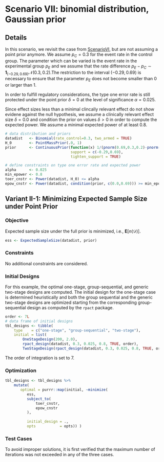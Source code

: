 # Scenario VII: binomial distribution, Gaussian prior {#scenarioVII}

## Details

In this scenario, we revisit the case from [ScenarioVI](#variantVI), but are not assuming a point prior anymore.
We assume $p_C=0.3$ for the event rate in the control group. The parameter which can be varied is the event rate in the experimental group $p_E$ and we assume that the rate difference $p_E-p_C \sim \textbf{1}_{(-0.29,0.69)} \mathcal{N}(0.3,0.2)$.The restriction to the interval $(-0.29,0.69)$ is necessary to ensure that the parameter $p_E$ does not become smaller than $0$ or larger than $1$.

In order to fulfill regulatory considerations, the type one error rate is still protected under the point prior $\delta=0$ at the level of significance $\alpha=0.025$.

Since effect sizes less than a minimal clincally relevant effect do not show evidene against the null hypothesis, we assume a clinically relevant effect size $\delta =0.0$ and condition the prior on values $\delta > 0$ in order to compute the expected power. We assume a minimal expected power of at least $0.8$. 

```r
# data distribution and priors
datadist   <- Binomial(rate_control=0.3, two_armed = TRUE)
H_0        <- PointMassPrior(.0, 1)
prior      <- ContinuousPrior(function(x) 1/(pnorm(0.69,0.3,0.2)-pnorm(-0.29,0.3,0.2))*dnorm(x,0.3,0.2),
                              support = c(-0.29,0.69),
                              tighten_support = TRUE)

# define constraints on type one error rate and expected power
alpha      <- 0.025
min_epower <- 0.8
toer_cnstr <- Power(datadist, H_0) <= alpha
epow_cnstr <- Power(datadist, condition(prior, c(0.0,0.69))) >= min_epower
```

## Variant II-1: Minimizing Expected Sample Size under Point Prior

### Objective

Expected sample size under the full prior is minimized, i.e., $\boldsymbol{E}\big[n(\mathscr{D})\big]$.

```r
ess <- ExpectedSampleSize(datadist, prior)
```

### Constraints

No additional constraints are considered.

### Initial Designs

For this example, the optimal one-stage, group-sequential, and generic two-stage designs are computed. The initial design for the one-stage case is determined heuristically and both the group sequential and the generic two-stage designs are optimized starting from the corresponding group-sequential design as computed by the `rpact` package.

```r
order <- 7L
# data frame of initial designs 
tbl_designs <- tibble(
    type    = c("one-stage", "group-sequential", "two-stage"),
    initial = list(
        OneStageDesign(200, 2.0),
        rpact_design(datadist, 0.3, 0.025, 0.8, TRUE, order),
        TwoStageDesign(rpact_design(datadist, 0.3, 0.025, 0.8, TRUE, order))) )
```
The order of integration is set to 7.

### Optimization

```r
tbl_designs <- tbl_designs %>% 
    mutate(
       optimal = purrr::map(initial, ~minimize(
          ess,
          subject_to(
              toer_cnstr,
              epow_cnstr
          ),
          
          initial_design = ., 
          opts           = opts)) )
```

### Test Cases

To avoid improper solutions, it is first verified that the maximum number of iterations was not exceeded in any of the three cases. 
